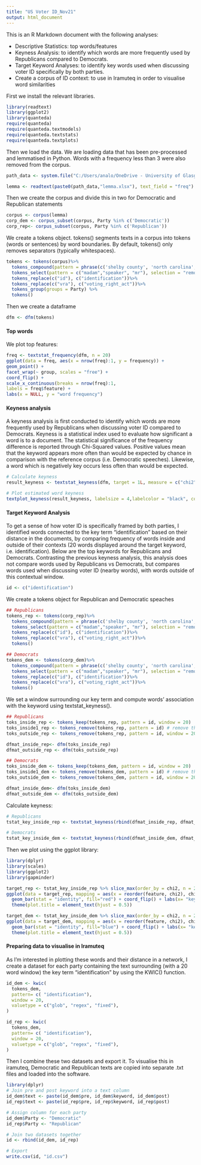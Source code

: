---
title: "US Voter ID_Nov21"
output: html_document
---

This is an R Markdown document with the following analyses:

* Descriptive Statistics: top words/features
* Keyness Analysis: to identify which words are more frequently used by Republicans compared to Democrats.
* Target Keyword Analyses: to identify key words used when discussing voter ID specifically by both parties. 
* Create a corpus of ID context: to use in Iramuteq in order to visualise word similarities 

First we install the relevant libraries.
```{r, message=FALSE}
library(readtext)
library(ggplot2)
library(quanteda)
require(quanteda)
require(quanteda.textmodels)
require(quanteda.textstats)
require(quanteda.textplots)
```

Then we load the data. We are loading data that has been pre-processed and lemmatised in Python. Words with a frequency less than 3 were also removed from the corpus.


```{r,  message=FALSE}
path_data <- system.file("C:/Users/analo/OneDrive - University of Glasgow/University of Glasgow/Thesis/CHAPTERS/DATA/Voter ID laws debates (US)/R Markdown", package = "readtext")

lemma <- readtext(paste0(path_data,"lemma.xlsx"), text_field = "freq")
```

Then we create the corpus and divide this in two for Democratic and Republican statements

```{r, warning = FALSE}
corpus <- corpus(lemma)
corp_dem <- corpus_subset(corpus, Party %in% c('Democratic'))
corp_rep<- corpus_subset(corpus, Party %in% c('Republican'))
```

We create a tokens object. tokens() segments texts in a corpus into tokens (words or sentences) by word boundaries. By default, tokens() only removes separators (typically whitespaces).

```{r}
tokens <- tokens(corpus)%>%
  tokens_compound(pattern = phrase(c('shelby county', 'north carolina', 'john lewis')))%>%
  tokens_select(pattern = c("madam","speaker", "mr"), selection = "remove")%>%
  tokens_replace(c("id"), c("identification"))%>%
  tokens_replace(c("vra"), c("voting_right_act"))%>%
  tokens_group(groups = Party) %>%
  tokens()

```

Then we create a dataframe
```{r}
dfm <- dfm(tokens)
```

#### Top words

We plot top features:

```{r, fig.width=10, fig.height=8, fig.align="center"}
freq <- textstat_frequency(dfm, n = 20)
ggplot(data = freq, aes(x = nrow(freq):1, y = frequency)) +
geom_point() +
facet_wrap(~ group, scales = "free") +
coord_flip() +
scale_x_continuous(breaks = nrow(freq):1,
labels = freq$feature) +
labs(x = NULL, y = "word frequency")
```



#### Keyness analysis 
A keyness analysis is first conducted to identify which words are more frequently used by Republicans when discussing voter ID compared to Democrats. Keyness is a statistical index used to evaluate how significant a word is to a document. The statistical significance of the frequency difference is reported through Chi-Squared values. Positive values mean that the keyword appears more often than would be expected by chance in comparison with the reference corpus (i.e. Democratic speeches). Likewise, a word which is negatively key occurs less often than would be expected.

```{r, fig.width=13, fig.height=8, fig.align="center"}
# Calculate keyness 
result_keyness <- textstat_keyness(dfm, target = 1L, measure = c("chi2"),sort = TRUE)
```


```{r, fig.width=12, fig.height=10, fig.align="center"}
# Plot estimated word keyness
textplot_keyness(result_keyness, labelsize = 4,labelcolor = "black", color = c("blue", "red"), min_count = 10, n = 25)
```


#### Target Keyword Analysis
To get a sense of how voter ID is specifically framed by both parties, I identified words connected to the key term "identification" based on their distance in the documents, by comparing frequency of words inside and outside of their contexts (20 words displayed around the target keyword, i.e. identification). Below are the top keywords for Republicans and Democrats. Contrasting the previous keyness analysis, this analysis does not compare words used by Republicans vs Democrats, but compares words used when discussing voter ID (nearby words), with words outside of this contextual window.
```{r}
id <- c("identification") 
```

We create a tokens object for Republican and Democratic speaches
```{r}
## Republicans
tokens_rep <- tokens(corp_rep)%>%
  tokens_compound(pattern = phrase(c('shelby county', 'north carolina', 'john lewis', "voting right act")))%>%
  tokens_select(pattern = c("madam","speaker", "mr"), selection = "remove")%>%
  tokens_replace(c("id"), c("identification"))%>%
  tokens_replace(c("vra"), c("voting_right_act"))%>%
  tokens()

## Democrats
tokens_dem <- tokens(corp_dem)%>%
  tokens_compound(pattern = phrase(c('shelby county', 'north carolina', 'john lewis')))%>%
  tokens_select(pattern = c("madam","speaker", "mr"), selection = "remove")%>%
  tokens_replace(c("id"), c("identification"))%>%
  tokens_replace(c("vra"), c("voting_right_act"))%>%
  tokens()
```

We set a window surrounding our key term and compute words’ association with the keyword using textstat_keyness().

```{r}
## Republicans
toks_inside_rep <- tokens_keep(tokens_rep, pattern = id, window = 20)
toks_inside1_rep <- tokens_remove(tokens_rep, pattern = id) # remove the keywords
toks_outside_rep <- tokens_remove(tokens_rep, pattern = id, window = 20)

dfmat_inside_rep<- dfm(toks_inside_rep)
dfmat_outside_rep <- dfm(toks_outside_rep)

## Democrats
toks_inside_dem <- tokens_keep(tokens_dem, pattern = id, window = 20)
toks_inside1_dem <- tokens_remove(tokens_dem, pattern = id) # remove the keywords
toks_outside_dem <- tokens_remove(tokens_dem, pattern = id, window = 20)

dfmat_inside_dem<- dfm(toks_inside_dem)
dfmat_outside_dem <- dfm(toks_outside_dem)
```

Calculate keyness:
```{r}
# Republicans
tstat_key_inside_rep <- textstat_keyness(rbind(dfmat_inside_rep, dfmat_outside_rep),target = seq_len(ndoc(dfmat_inside_rep)))

# Democrats
tstat_key_inside_dem <- textstat_keyness(rbind(dfmat_inside_dem, dfmat_outside_dem),target = seq_len(ndoc(dfmat_inside_dem)))
```
Then we plot using the ggplot library: 
```{r, message=FALSE}
library(dplyr)
library(scales)
library(ggplot2)
library(gapminder)
```


```{r}
target_rep <- tstat_key_inside_rep %>% slice_max(order_by = chi2, n = 20)
ggplot(data = target_rep, mapping = aes(x = reorder(feature, chi2), chi2)) + 
  geom_bar(stat = "identity", fill="red") + coord_flip() + labs(x= "keywords", y= "chi2") + ggtitle("Republican") +
  theme(plot.title = element_text(hjust = 0.5))


```


```{r}
target_dem <- tstat_key_inside_dem %>% slice_max(order_by = chi2, n = 20)
ggplot(data = target_dem, mapping = aes(x = reorder(feature, chi2), chi2)) + 
  geom_bar(stat = "identity", fill="blue") + coord_flip() + labs(x= "keywords", y= "chi2")+ ggtitle("Democratic") +
  theme(plot.title = element_text(hjust = 0.5))
```

#### Preparing data to visualise in Iramuteq

As I'm interested in plotting these words and their distance in a network, I create a dataset for each party containing the text surrounding (with a 20 word window) the key term "identification" by using the KWIC() function.

```{r}
id_dem <- kwic(
  tokens_dem,
  pattern= c( "identification"),
  window = 20,
  valuetype = c("glob", "regex", "fixed"),
)

id_rep <- kwic(
  tokens_dem,
  pattern= c( "identification"),
  window = 20,
  valuetype = c("glob", "regex", "fixed"),
)
```

Then I combine these two datasets and export it. To visualise this in iramuteq, Democratic and Republican texts are copied into separate .txt files and loaded into the software.

```{r}
library(dplyr)
# Join pre and post keyword into a text column
id_dem$text <- paste(id_dem$pre, id_dem$keyword, id_dem$post)
id_rep$text <- paste(id_rep$pre, id_rep$keyword, id_rep$post)

# Assign column for each party
id_dem$Party <- "Democratic"
id_rep$Party <- "Republican"

# Join two datasets together
id <- rbind(id_dem, id_rep)

# Export
write.csv(id, "id.csv")
```


